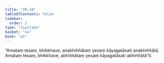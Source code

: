 ```yaml
---
title: "20.10"
tableOfContents: false
sidebar:
  order: 2
type: "tipitaka"
basket: "su"
book: "a1"
---
```



<DynamicBreadcrumb />

<Division number="609" book="a1" bookNo="15" page="48">

<Paragraph number="478" book="a1">
“Amataṃ tesaṃ, bhikkhave, anabhiññātaṃ yesaṃ kāyagatāsati anabhiññātā. Amataṃ tesaṃ, bhikkhave, abhiññātaṃ yesaṃ kāyagatāsati abhiññātā”ti.
</Paragraph>
</Division>